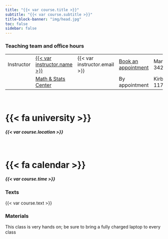 ```yaml
---
title: "{{< var course.title >}}"
subtitle: "{{< var course.subtitle >}}"
title-block-banner: "img/head.jpg"
toc: false
sidebar: false
---
```


### Teaching team and office hours

|            |                                                                             |                                                                                                                                                                                                                                                                                                               |                                  |                |
|---------------|--------------------|---------------|---------------|---------------|
| Instructor | [{{< var instructor.name >}}]({{< var instructor.url >}}) | {{< var instructor.email >}} | [Book an appointment]({{< var instructor.appointment_url >}}) | Manchester 342 |
|            | [Math & Stats Center](https://mathandstatscenter.wfu.edu/)                  | <a href="mailto:mathandstatscenter@wfu.edu" title="email"><i class="fa fa-envelope"></i></a>                                                                                                                                                                                                                 | By appointment                   | Kirby Hall 117 |

::: grid
::: {.g-col-12 .g-col-sm-6 .g-col-md-6}
<br>

# {{< fa university >}} {.icon}

##### {{< var course.location >}} {.center}
:::

::: {.g-col-12 .g-col-sm-6 .g-col-md-6}
<br>

# {{< fa calendar >}} {.icon}

##### {{< var course.time >}} {.center}
:::
:::

### Texts

{{< var course.text >}}

### Materials

This class is very hands on; be sure to bring a fully charged laptop to every class
